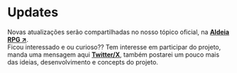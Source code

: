 # Updates
 
Novas atualizações serão compartilhadas no nosso tópico oficial, na [**Aldeia RPG ↗**](https://www.aldeiarpg.com/t15082-ninja-world "title").\
Ficou interessado e ou curioso?? Tem interesse em participar do projeto, manda uma mensagem aqui [**Twitter/X**](https://x.com/dannCodex "title"), 
também postarei um pouco mais das ideias, desenvolvimento e concepts do projeto.